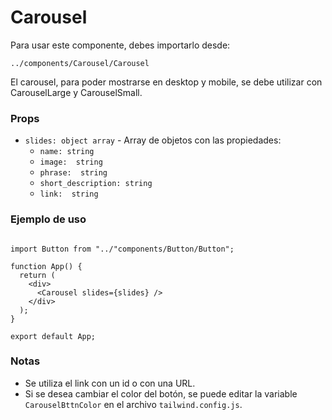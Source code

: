 
<Meta title="Carousel/Documentation" component={Carousel} />

# Carousel

Para usar este componente, debes importarlo desde:

```
../components/Carousel/Carousel
```

El carousel, para poder mostrarse en desktop y mobile, se debe utilizar con CarouselLarge y CarouselSmall.

### Props

- `slides: object array` - Array de objetos con las propiedades:
  - `name: string`
  - `image:  string`
  - `phrase:  string`
  - `short_description: string`
  - `link:  string`

### Ejemplo de uso

```

import Button from "../"components/Button/Button";

function App() {
  return (
    <div>
      <Carousel slides={slides} />
    </div>
  );
}

export default App;

```

### Notas

- Se utiliza el link con un id o con una URL.
- Si se desea cambiar el color del botón, se puede editar la variable `CarouselBttnColor` en el archivo `tailwind.config.js`.
